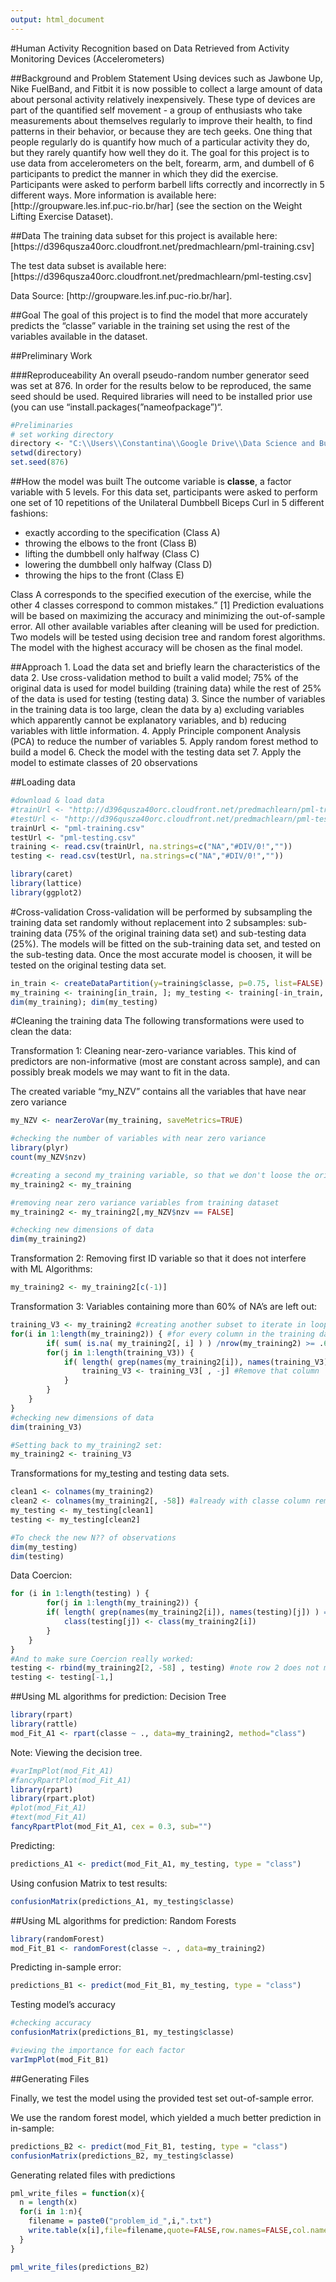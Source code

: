 ```yaml
---
output: html_document
---
```


#Human Activity Recognition based on Data Retrieved from Activity Monitoring Devices (Accelerometers)

##Background and Problem Statement
Using devices such as Jawbone Up, Nike FuelBand, and Fitbit it is now possible to collect a large amount of data about personal activity relatively inexpensively. These type of devices are part of the quantified self movement - a group of enthusiasts who take measurements about themselves regularly to improve their health, to find patterns in their behavior, or because they are tech geeks. One thing that people regularly do is quantify how much of a particular activity they do, but they rarely quantify how well they do it. The goal for this project is to use data from accelerometers on the belt, forearm, arm, and dumbell of 6 participants to predict the manner in which they did the exercise. Participants were asked to perform barbell lifts correctly and incorrectly in 5 different ways. More information is available here: [http://groupware.les.inf.puc-rio.br/har] (see the section on the Weight Lifting Exercise Dataset).

##Data
The training data subset for this project is available here: [https://d396qusza40orc.cloudfront.net/predmachlearn/pml-training.csv]

The test data subset is available here: [https://d396qusza40orc.cloudfront.net/predmachlearn/pml-testing.csv]

Data Source: [http://groupware.les.inf.puc-rio.br/har].

##Goal
The goal of this project is to find the model that more accurately predicts the "classe" variable in the training set using the rest of the variables available in the dataset. 

##Preliminary Work

###Reproduceability
An overall pseudo-random number generator seed was set at 876. In order for the results below to be reproduced, the same seed should be used.
Required libraries will need to be installed prior use (you can use "install.packages("nameofpackage")".

```r
#Preliminaries
# set working directory
directory <- "C:\\Users\\Constantina\\Google Drive\\Data Science and Business Analytics\\coursera\\Data Science Specialization\\Practical Machine Learning"
setwd(directory)
set.seed(876)
```

##How the model was built
The outcome variable is **classe**, a factor variable with 5 levels. For this data set, participants were asked to perform one set of 10 repetitions of the Unilateral Dumbbell Biceps Curl in 5 different fashions:

* exactly according to the specification (Class A)
* throwing the elbows to the front (Class B)
* lifting the dumbbell only halfway (Class C)
* lowering the dumbbell only halfway (Class D)
* throwing the hips to the front (Class E)

Class A corresponds to the specified execution of the exercise, while the other 4 classes correspond to common mistakes." [1] Prediction evaluations will be based on maximizing the accuracy and minimizing the out-of-sample error. All other available variables after cleaning will be used for prediction. Two models will be tested using decision tree and random forest algorithms. The model with the highest accuracy will be chosen as the final model.

##Approach
1. Load the data set and briefly learn the characteristics of the data
2. Use cross-validation method to built a valid model; 75% of the original data is used for model building (training data) while the rest of 25% of the data is used for testing (testing data)
3. Since the number of variables in the training data is too large, clean the data by a) excluding variables which apparently cannot be explanatory variables, and b) reducing variables with little information.
4. Apply Principle component Analysis (PCA) to reduce the number of variables
5. Apply random forest method to build a model
6. Check the model with the testing data set
7. Apply the model to estimate classes of 20 observations

##Loading data
```r
#download & load data
#trainUrl <- "http://d396qusza40orc.cloudfront.net/predmachlearn/pml-training.csv"
#testUrl <- "http://d396qusza40orc.cloudfront.net/predmachlearn/pml-testing.csv"
trainUrl <- "pml-training.csv"
testUrl <- "pml-testing.csv"
training <- read.csv(trainUrl, na.strings=c("NA","#DIV/0!",""))
testing <- read.csv(testUrl, na.strings=c("NA","#DIV/0!",""))

library(caret)
library(lattice)
library(ggplot2)
```

#Cross-validation
Cross-validation will be performed by subsampling the training data set randomly without replacement into 2 subsamples: sub-training data (75% of the original training data set) and sub-testing data (25%). The models will be fitted on the sub-training data set, and tested on the sub-testing data. Once the most accurate model is choosen, it will be tested on the original testing data set.

```r
in_train <- createDataPartition(y=training$classe, p=0.75, list=FALSE)
my_training <- training[in_train, ]; my_testing <- training[-in_train, ]
dim(my_training); dim(my_testing)
```

#Cleaning the training data
The following transformations were used to clean the data:

Transformation 1: Cleaning near-zero-variance variables. This kind of predictors are non-informative (most are constant across sample), and can possibly break models we may want to fit in the data.

The created variable "my_NZV" contains all the variables that have near zero variance
```r
my_NZV <- nearZeroVar(my_training, saveMetrics=TRUE)

#checking the number of variables with near zero variance
library(plyr)
count(my_NZV$nzv)

#creating a second my_training variable, so that we don't loose the original training set
my_training2 <- my_training

#removing near zero variance variables from training dataset
my_training2 <- my_training2[,my_NZV$nzv == FALSE]

#checking new dimensions of data
dim(my_training2)
```

Transformation 2: Removing first ID variable so that it does not interfere with ML Algorithms:

```r
my_training2 <- my_training2[c(-1)]
```

Transformation 3: Variables containing more than 60% of NA's are left out:
```r
training_V3 <- my_training2 #creating another subset to iterate in loop
for(i in 1:length(my_training2)) { #for every column in the training dataset
        if( sum( is.na( my_training2[, i] ) ) /nrow(my_training2) >= .6 ) { #if n?? NAs > 60% of total observations
        for(j in 1:length(training_V3)) {
            if( length( grep(names(my_training2[i]), names(training_V3)[j]) ) ==1)  { #if the columns are the same:
                training_V3 <- training_V3[ , -j] #Remove that column
            }   
        } 
    }
}
#checking new dimensions of data
dim(training_V3)

#Setting back to my_training2 set:
my_training2 <- training_V3
```

Transformations for my_testing and testing data sets.
```r
clean1 <- colnames(my_training2)
clean2 <- colnames(my_training2[, -58]) #already with classe column removed
my_testing <- my_testing[clean1]
testing <- my_testing[clean2]

#To check the new N?? of observations
dim(my_testing)
dim(testing)
```

Data Coercion:

```r
for (i in 1:length(testing) ) {
        for(j in 1:length(my_training2)) {
        if( length( grep(names(my_training2[i]), names(testing)[j]) ) ==1)  {
            class(testing[j]) <- class(my_training2[i])
        }      
    }      
}
#And to make sure Coercion really worked:
testing <- rbind(my_training2[2, -58] , testing) #note row 2 does not mean anything, this will be removed:
testing <- testing[-1,]
```

##Using ML algorithms for prediction: Decision Tree
```r
library(rpart) 
library(rattle)
mod_Fit_A1 <- rpart(classe ~ ., data=my_training2, method="class")
```

Note: Viewing the decision tree.
```r
#varImpPlot(mod_Fit_A1)
#fancyRpartPlot(mod_Fit_A1)
library(rpart)
library(rpart.plot)
#plot(mod_Fit_A1)
#text(mod_Fit_A1)					
fancyRpartPlot(mod_Fit_A1, cex = 0.3, sub="")

```

Predicting:
```r
predictions_A1 <- predict(mod_Fit_A1, my_testing, type = "class")

```

Using confusion Matrix to test results:
```r
confusionMatrix(predictions_A1, my_testing$classe)
```


##Using ML algorithms for prediction: Random Forests
```r
library(randomForest)
mod_Fit_B1 <- randomForest(classe ~. , data=my_training2)
```
Predicting in-sample error:
```r
predictions_B1 <- predict(mod_Fit_B1, my_testing, type = "class")
```

Testing model's accuracy
```r
#checking accuracy 
confusionMatrix(predictions_B1, my_testing$classe)
```

```r
#viewing the importance for each factor
varImpPlot(mod_Fit_B1)
```

##Generating Files 

Finally, we test the model using the provided test set out-of-sample error.

We use the random forest model, which yielded a much better prediction in in-sample:
```r
predictions_B2 <- predict(mod_Fit_B1, testing, type = "class")
confusionMatrix(predictions_B2, my_testing$classe)
```

Generating related files with predictions
```r
pml_write_files = function(x){
  n = length(x)
  for(i in 1:n){
    filename = paste0("problem_id_",i,".txt")
    write.table(x[i],file=filename,quote=FALSE,row.names=FALSE,col.names=FALSE)
  }
}

pml_write_files(predictions_B2)
```




